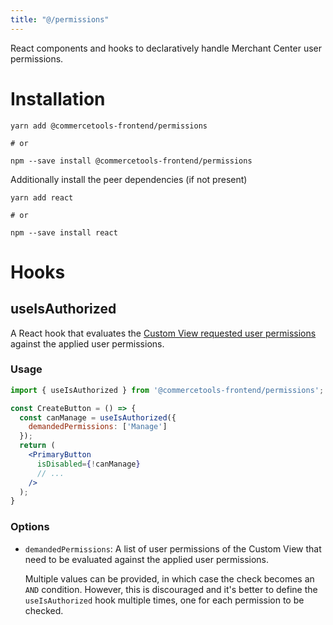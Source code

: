 ```yaml
---
title: "@/permissions"
---
```


<Subtitle>

React components and hooks to declaratively handle Merchant Center user permissions.

</Subtitle>

# Installation

```
yarn add @commercetools-frontend/permissions

# or

npm --save install @commercetools-frontend/permissions
```

Additionally install the peer dependencies (if not present)

```
yarn add react

# or

npm --save install react
```

# Hooks

## useIsAuthorized

A React hook that evaluates the [Custom View requested user permissions](/concepts/oauth-scopes-and-user-permissions#user-permissions) against the applied user permissions.

### Usage

```jsx
import { useIsAuthorized } from '@commercetools-frontend/permissions';

const CreateButton = () => {
  const canManage = useIsAuthorized({
    demandedPermissions: ['Manage']
  });
  return (
    <PrimaryButton
      isDisabled={!canManage}
      // ...
    />
  );
}
```

### Options

* `demandedPermissions`: A list of user permissions of the Custom View that need to be evaluated against the applied user permissions.

  <Info>

  Multiple values can be provided, in which case the check becomes an `AND` condition. However, this is discouraged and it's better to define the `useIsAuthorized` hook multiple times, one for each permission to be checked.

  </Info>
